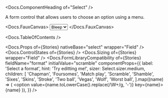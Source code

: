 


<Meta of={Stories} />

<Docs.ComponentHeading of="Select" />

A form control that allows users to choose an option using a menu.

<Docs.FauxCanvas>
  <Select label="Choose a bloop" sizer={Select.sizer.medium}>
    <option value="bleep">Bleep</option>
    <option value="bloop">Bloop</option>
    <option value="blap">Blap</option>
  </Select>
</Docs.FauxCanvas>

<Docs.TableOfContents />

<Docs.Props of={Stories} nativeBase="select" wrapper="Field" />
<Docs.ControlStates of={Stories} />
<Docs.Sizing of={Stories} wrapper="Field" />
<Docs.FormLibraryCompatibility
  of={Stories}
  fieldName="format"
  initialValue="scramble"
  componentProps={{
    label: 'Select a format',
    hint: 'Try editting me!',
    sizer: Select.sizer.medium,
    children: [
      'Chapman',
      'Foursomes',
      'Match play',
      'Scramble',
      'Shamble',
      'Sixes',
      'Skins',
      'Stroke',
      'Two ball',
      'Vegas',
      'Wolf',
      'Worst ball',
    ].map((name) => (
      <option value={name.toLowerCase().replace(/\W+/g, '-')} key={name}>
        {name}
      </option>
    )),
  }}
/>
